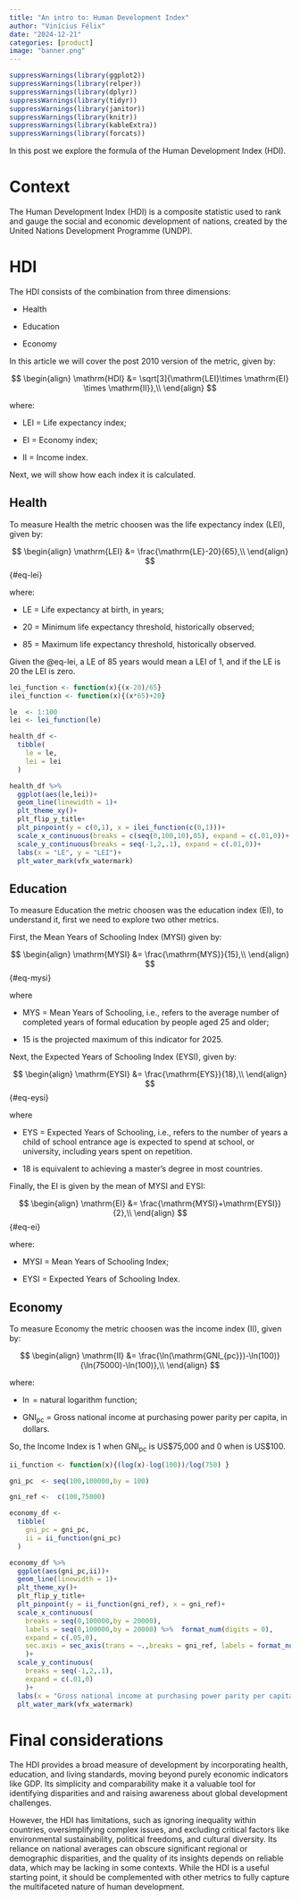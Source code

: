 ```yaml
---
title: "An intro to: Human Development Index"
author: "Vinícius Félix"
date: "2024-12-21"
categories: [product]
image: "banner.png"
---
```


```r
suppressWarnings(library(ggplot2))
suppressWarnings(library(relper))
suppressWarnings(library(dplyr))
suppressWarnings(library(tidyr))
suppressWarnings(library(janitor))
suppressWarnings(library(knitr))
suppressWarnings(library(kableExtra))
suppressWarnings(library(forcats))

```

In this post we explore the formula of the Human Development Index (HDI).

# Context

The Human Development Index (HDI) is a composite statistic used to rank and gauge the social and economic development of nations, created by the United Nations Development Programme (UNDP).

# HDI

The HDI consists of the combination from three dimensions:

-   Health

-   Education

-   Economy

In this article we will cover the post 2010 version of the metric, given by:

$$
\begin{align}
\mathrm{HDI}
&=  \sqrt[3]{\mathrm{LEI}\times \mathrm{EI} \times \mathrm{II}},\\
\end{align}
$$

where:

-   $\mathrm{LEI}$ = Life expectancy index;

-   $\mathrm{EI}$ = Economy index;

-   $\mathrm{II}$ = Income index.

Next, we will show how each index it is calculated.

## Health

To measure Health the metric choosen was the life expectancy index (LEI), given by:

$$
\begin{align}
\mathrm{LEI}
&=  \frac{\mathrm{LE}-20}{65},\\
\end{align}
$$ {#eq-lei}

where:

-   $\mathrm{LE}$ = Life expectancy at birth, in years;

-   20 = Minimum life expectancy threshold, historically observed;

-   85 = Maximum life expectancy threshold, historically observed.

Given the @eq-lei, a LE of 85 years would mean a LEI of 1, and if the LE is 20 the LEI is zero.

```r

lei_function <- function(x){(x-20)/65}
ilei_function <- function(x){(x*65)+20}

le  <- 1:100
lei <- lei_function(le)

health_df <- 
  tibble(
    le = le,
    lei = lei
  )

health_df %>% 
  ggplot(aes(le,lei))+
  geom_line(linewidth = 1)+
  plt_theme_xy()+
  plt_flip_y_title+
  plt_pinpoint(y = c(0,1), x = ilei_function(c(0,1)))+
  scale_x_continuous(breaks = c(seq(0,100,10),85), expand = c(.01,0))+
  scale_y_continuous(breaks = seq(-1,2,.1), expand = c(.01,0))+
  labs(x = "LE", y = "LEI")+
  plt_water_mark(vfx_watermark)
```

## Education

To measure Education the metric choosen was the education index (EI), to understand it, first we need to explore two other metrics.

First, the Mean Years of Schooling Index (MYSI) given by:

$$ \begin{align} \mathrm{MYSI} &=  \frac{\mathrm{MYS}}{15},\\ \end{align} $$ {#eq-mysi}

where

-   $\mathrm{MYS}$ = Mean Years of Schooling, i.e., refers to the average number of completed years of formal education by people aged 25 and older;

-   15 is the projected maximum of this indicator for 2025.

Next, the Expected Years of Schooling Index (EYSI), given by:

$$ \begin{align} \mathrm{EYSI} &=  \frac{\mathrm{EYS}}{18},\\ \end{align} $$ {#eq-eysi}

where

-   $\mathrm{EYS}$ = Expected Years of Schooling, i.e., refers to the number of years a child of school entrance age is expected to spend at school, or university, including years spent on repetition.

-   18 is equivalent to achieving a master's degree in most countries.

Finally, the EI is given by the mean of MYSI and EYSI:

$$ \begin{align} \mathrm{EI} &=  \frac{\mathrm{MYSI}+\mathrm{EYSI}}{2},\\ \end{align} $$ {#eq-ei}

where:

-   $\mathrm{MYSI}$ = Mean Years of Schooling Index;

-   $\mathrm{EYSI}$ = Expected Years of Schooling Index.

## Economy

To measure Economy the metric choosen was the income index (II), given by:

$$ \begin{align} \mathrm{II} &=  \frac{\ln(\mathrm{GNI_{pc}})-\ln(100)}{\ln(75000)-\ln(100)},\\ \end{align} $$

where:

-   $\ln$ = natural logarithm function;

-   $\mathrm{GNI_{pc}}$ = Gross national income at purchasing power parity per capita, in dollars.

So, the Income Index is 1 when $\mathrm{GNI_{pc}}$ is US\$75,000 and 0 when is US\$100.

```r

ii_function <- function(x){(log(x)-log(100))/log(750) }

gni_pc  <- seq(100,100000,by = 100)

gni_ref <-  c(100,75000)

economy_df <- 
  tibble(
    gni_pc = gni_pc,
    ii = ii_function(gni_pc)
  )

economy_df %>% 
  ggplot(aes(gni_pc,ii))+
  geom_line(linewidth = 1)+
  plt_theme_xy()+
  plt_flip_y_title+
  plt_pinpoint(y = ii_function(gni_ref), x = gni_ref)+
  scale_x_continuous(
    breaks = seq(0,100000,by = 20000),
    labels = seq(0,100000,by = 20000) %>%  format_num(digits = 0),
    expand = c(.05,0),
    sec.axis = sec_axis(trans = ~.,breaks = gni_ref, labels = format_num(gni_ref,digits = 0))
    )+
  scale_y_continuous(
    breaks = seq(-1,2,.1),
    expand = c(.01,0)
    )+
  labs(x = "Gross national income at purchasing power parity per capita, in dollars", y = "II")+
  plt_water_mark(vfx_watermark)

```

# Final considerations

The HDI provides a broad measure of development by incorporating health, education, and living standards, moving beyond purely economic indicators like GDP. Its simplicity and comparability make it a valuable tool for identifying disparities and and raising awareness about global development challenges.

However, the HDI has limitations, such as ignoring inequality within countries, oversimplifying complex issues, and excluding critical factors like environmental sustainability, political freedoms, and cultural diversity. Its reliance on national averages can obscure significant regional or demographic disparities, and the quality of its insights depends on reliable data, which may be lacking in some contexts. While the HDI is a useful starting point, it should be complemented with other metrics to fully capture the multifaceted nature of human development.
